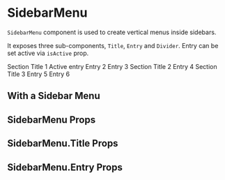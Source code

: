 


<Meta title="Components/SidebarMenu" component={SidebarMenu} />

# SidebarMenu

`SidebarMenu` component is used to create vertical menus inside sidebars.

It exposes three sub-components, `Title`, `Entry` and `Divider`.
Entry can be set active via `isActive` prop.

<Canvas>
    <Story name="Default">
        <div style={{ display: 'flex', width: '100%' }}>
            <div style={{ minWidth: 300, height: '100%' }}>
                <SidebarMenu padded={true}>
                    <SidebarMenu.Title>Section Title 1</SidebarMenu.Title>
                    <SidebarMenu.Entry isActive={true}>Active entry</SidebarMenu.Entry>
                    <SidebarMenu.Entry>Entry 2</SidebarMenu.Entry>
                    <SidebarMenu.Entry>Entry 3</SidebarMenu.Entry>
                    <SidebarMenu.Separator />
                    <SidebarMenu.Title>Section Title 2</SidebarMenu.Title>
                    <SidebarMenu.Entry>Entry 4</SidebarMenu.Entry>
                    <SidebarMenu.Title>Section Title 3</SidebarMenu.Title>
                    <SidebarMenu.Entry>Entry 5</SidebarMenu.Entry>
                    <SidebarMenu.Entry>Entry 6</SidebarMenu.Entry>
                </SidebarMenu>
            </div>
            <div className="p-l-20 p-r-20 p-b-20">
                <h2 className="m-t-10">With a Sidebar Menu</h2>
                <Block className="overflow-auto h-400">
                    <Lorem />
                </Block>
            </div>
        </div>
    </Story>
</Canvas>

## SidebarMenu Props

<ArgsTable of={SidebarMenu} />

## SidebarMenu.Title Props

<ArgsTable of={SidebarMenuTitle} />

## SidebarMenu.Entry Props

<ArgsTable of={SidebarMenuEntry} />
